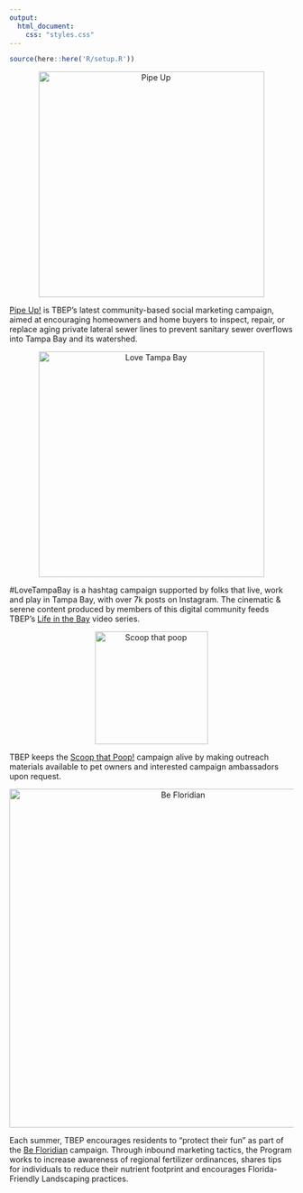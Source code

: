 ```yaml
---
output:
  html_document:
    css: "styles.css"
---
```


```r
source(here::here('R/setup.R'))
```

<p><center><img alt="Pipe Up" src="img/pipeup.png" width="400"/></center></p>

[Pipe Up!](https://tbep.org/pipeup/) is TBEP’s latest community-based social marketing campaign, aimed at encouraging homeowners and home buyers to inspect, repair, or replace aging private lateral sewer lines to prevent sanitary sewer overflows into Tampa Bay and its watershed.

<p><center><img alt="Love Tampa Bay" src="img/LTB_Low-res.png" width="400"/></center></p>

\#LoveTampaBay is a hashtag campaign supported by folks that live, work and play in Tampa Bay, with over 7k posts on Instagram. The cinematic & serene content produced by members of this digital community feeds TBEP's [Life in the Bay](https://tbep.org/lifeinthebay/) video series. 

<p><center><img alt="Scoop that poop" src="img/scoopthatpooplogo_finalx.jpg" width="200"/></center></p>

TBEP keeps the [Scoop that Poop!](https://tbep.org/scoop-that-poop/) campaign alive by making outreach materials available to pet owners and interested campaign ambassadors upon request.

<p><center><img alt="Be Floridian" src="img/BF.png" width="600"/></center></p>

Each summer, TBEP encourages residents to "protect their fun" as part of the [Be Floridian](https://tbep.org/our-work/education/be-floridian/) campaign. Through inbound marketing tactics, the Program works to increase awareness of regional fertilizer ordinances, shares tips for individuals to reduce their nutrient footprint and encourages Florida-Friendly Landscaping practices.
